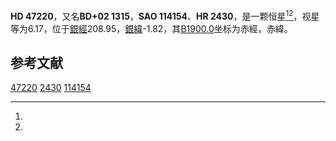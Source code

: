 {{Starbox begin
| name = HD 47220
}}
{{Starbox observe
| epoch = [[J2000.0|J2000.0]]
| constell = {{星座名待查}}<ref name=SIMBAD>{{cite web
 | url=http://simbad.u-strasbg.fr/simbad/sim-id?Ident=HR+2430
 | title =Pulsating variable Star
 | publisher=Centre de Données astronomiques de Strasbourg
 | work=SIMBAD
 | accessdate=2012-07-13}}</ref><ref name=DATA>{{cite web
 | url=http://vizier.u-strasbg.fr/viz-bin/VizieR-5?-out.add=.&-source=5050&-corr=PK=HR&-out.max=9999&HR=2430
 | title=VizieR Detailed Page
 | accessdate=2012-07-13
 | archive-date=2016-03-05
 | archive-url=https://web.archive.org/web/20160305204707/http://vizier.u-strasbg.fr/viz-bin/VizieR-5?-out.add=.&-source=5050&-corr=PK=HR&-out.max=9999&HR=2430
 | dead-url=no
 }}</ref>
| 星官 = 
| ra = {{RA|6|37|40.3}}<ref name=SIMBAD /><ref name=DATA />
| dec = {{DEC|+2|42|15}}<ref name=SIMBAD /><ref name=DATA />
| appmag_v = 6.17<ref name=SIMBAD /><ref name=DATA />
}}
{{Starbox character
| class = K1III<ref name=SIMBAD /><ref name=DATA />
| b-v = 1.08<ref name=SIMBAD /><ref name=DATA />
| u-b = 0.96<ref name=SIMBAD /><ref name=DATA />
| r-i = <ref name=SIMBAD /><ref name=DATA />
| variable = 
}}
{{Starbox astrometry
| radial_v = 0.96
| prop_mo_ra = -8
| parallax = 
| p_error = 
}}
{{Starbox catalog
| names =BD+02 1315，[[SAO星表|SAO]] 114154，[[HD星表|HD]] 47220，[[HR星表|HR]] 2430}}
{{Starbox reference |Simbad=HR+2430}}
{{Starbox end}}

'''HD 47220'''，又名'''BD+02 1315'''，'''SAO 114154'''、'''HR 2430'''，是一颗恒星<ref name=SIMBAD /><ref name=DATA />，视星等为6.17，位于[[銀道座標系|銀經]]208.95，[[銀道座標系|銀緯]]-1.82，其[[B1900.0|B1900.0]]坐标为赤經{{RA|6|32|26.9}}，赤緯{{DEC|+2|-1.82|25}}。

== 参考文献 ==
{{reflist}}

{{star-stub}}

[[Category:HD和HDE天體|47220]]
[[Category:HR天體|2430]]
[[Category:SAO天體|114154]]